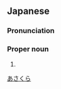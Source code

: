 ==Japanese==
{{ja-kanjitab|あさ|くら|yomi=k}}

===Pronunciation===
{{ja-pron|あさくら|y=k}}

===Proper noun===
{{ja-pos|proper|あさくら}}

# {{surname|lang=ja}}

[[Category:Japanese surnames|あさくら]]
